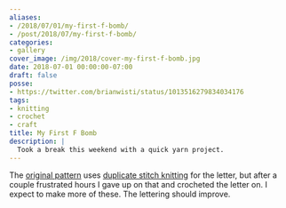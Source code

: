 ```yaml
---
aliases:
- /2018/07/01/my-first-f-bomb/
- /post/2018/07/my-first-f-bomb/
categories:
- gallery
cover_image: /img/2018/cover-my-first-f-bomb.jpg
date: 2018-07-01 00:00:00-07:00
draft: false
posse:
- https://twitter.com/brianwisti/status/1013516279834034176
tags:
- knitting
- crochet
- craft
title: My First F Bomb
description: |
  Took a break this weekend with a quick yarn project.
---
```


The [original pattern][] uses [duplicate stitch knitting][] for the letter, but after a couple frustrated
hours I gave up on that and crocheted the letter on. I expect to make more of these. The lettering should
improve.

[original pattern]: https://www.ravelry.com/patterns/library/the-f-bomb
[duplicate stitch knitting]: https://www.wikihow.com/Knit-the-Duplicate-Stitch
